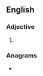 ==English==

===Adjective===
{{head|en|adjective superlative form}}

# {{en-superlative of|scant}}

===Anagrams===
* {{anagrams|en|cast nets|netcasts|sectants}}